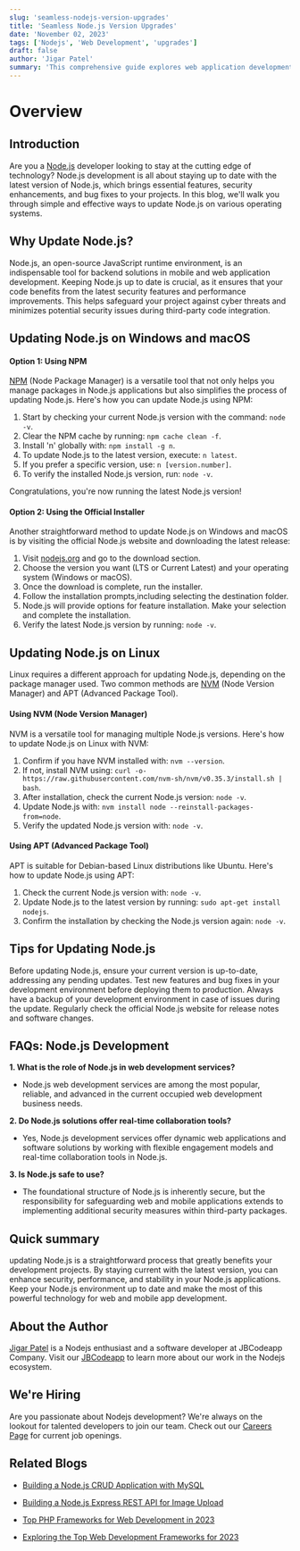 ```yaml
---
slug: 'seamless-nodejs-version-upgrades'
title: 'Seamless Node.js Version Upgrades'
date: 'November 02, 2023'
tags: ['Nodejs', 'Web Development', 'upgrades']
draft: false
author: 'Jigar Patel'
summary: 'This comprehensive guide explores web application development costs in India, covering the distinctions between websites and web apps and outlining key factors that influence expenses, offering essential insights for budget management.'
---
```


# Overview

<TOCInline
  toc={props.toc}
  exclude="Overview"
  toHeading={2}
  defaultimage="seamless-nodejs-version-upgrades"
/>

## Introduction

Are you a [Node.js](https://nodejs.org/en) developer looking to stay at the cutting edge of technology? Node.js development is all about staying up to date with the latest version of Node.js, which brings essential features, security enhancements, and bug fixes to your projects. In this blog, we'll walk you through simple and effective ways to update Node.js on various operating systems.

## Why Update Node.js?

Node.js, an open-source JavaScript runtime environment, is an indispensable tool for backend solutions in mobile and web application development. Keeping Node.js up to date is crucial, as it ensures that your code benefits from the latest security features and performance improvements. This helps safeguard your project against cyber threats and minimizes potential security issues during third-party code integration.

## Updating Node.js on Windows and macOS

#### Option 1: Using NPM

[NPM](https://www.npmjs.com/) (Node Package Manager) is a versatile tool that not only helps you manage packages in Node.js applications but also simplifies the process of updating Node.js. Here's how you can update Node.js using NPM:

1. Start by checking your current Node.js version with the command: `node -v`.
2. Clear the NPM cache by running: `npm cache clean -f`.
3. Install 'n' globally with: `npm install -g n`.
4. To update Node.js to the latest version, execute: `n latest`.
5. If you prefer a specific version, use: `n [version.number]`.
6. To verify the installed Node.js version, run: `node -v`.

Congratulations, you're now running the latest Node.js version!

#### Option 2: Using the Official Installer

Another straightforward method to update Node.js on Windows and macOS is by visiting the official Node.js website and downloading the latest release:

1. Visit [nodejs.org](https://nodejs.org) and go to the download section.
2. Choose the version you want (LTS or Current Latest) and your operating system (Windows or macOS).
3. Once the download is complete, run the installer.
4. Follow the installation prompts,including selecting the destination folder.
5. Node.js will provide options for feature installation. Make your selection and complete the installation.
6. Verify the latest Node.js version by running: `node -v`.

## Updating Node.js on Linux

Linux requires a different approach for updating Node.js, depending on the package manager used. Two common methods are [NVM](https://www.npmjs.com/package/nvm) (Node Version Manager) and APT (Advanced Package Tool).

#### Using NVM (Node Version Manager)

NVM is a versatile tool for managing multiple Node.js versions. Here's how to update Node.js on Linux with NVM:

1. Confirm if you have NVM installed with: `nvm --version`.
2. If not, install NVM using: `curl -o- https://raw.githubusercontent.com/nvm-sh/nvm/v0.35.3/install.sh | bash`.
3. After installation, check the current Node.js version: `node -v`.
4. Update Node.js with: `nvm install node --reinstall-packages-from=node`.
5. Verify the updated Node.js version with: `node -v`.

#### Using APT (Advanced Package Tool)

APT is suitable for Debian-based Linux distributions like Ubuntu. Here's how to update Node.js using APT:

1. Check the current Node.js version with: `node -v`.
2. Update Node.js to the latest version by running: `sudo apt-get install nodejs`.
3. Confirm the installation by checking the Node.js version again: `node -v`.

## Tips for Updating Node.js

Before updating Node.js, ensure your current version is up-to-date, addressing any pending updates. Test new features and bug fixes in your development environment before deploying them to production. Always have a backup of your development environment in case of issues during the update. Regularly check the official Node.js website for release notes and software changes.

## FAQs: Node.js Development

**1. What is the role of Node.js in web development services?**

- Node.js web development services are among the most popular, reliable, and advanced in the current occupied web development business needs.

**2. Do Node.js solutions offer real-time collaboration tools?**

- Yes, Node.js development services offer dynamic web applications and software solutions by working with flexible engagement models and real-time collaboration tools in Node.js.

**3. Is Node.js safe to use?**

- The foundational structure of Node.js is inherently secure, but the responsibility for safeguarding web and mobile applications extends to implementing additional security measures within third-party packages.

## Quick summary

updating Node.js is a straightforward process that greatly benefits your development projects. By staying current with the latest version, you can enhance security, performance, and stability in your Node.js applications. Keep your Node.js environment up to date and make the most of this powerful technology for web and mobile app development.

## About the Author

[Jigar Patel](https://expertlaravel.com) is a Nodejs enthusiast and a software developer at JBCodeapp Company. Visit our [JBCodeapp](https://jbcodeapp.com) to learn more about our work in the Nodejs ecosystem.

## We're Hiring

Are you passionate about Nodejs development? We're always on the lookout for talented developers to join our team. Check out our [Careers Page](https://jbcodeapp.com/career) for current job openings.

## Related Blogs

- [Building a Node.js CRUD Application with MySQL](Building-a-Node.js-CRUD-Application-with-MySQL)

- [Building a Node.js Express REST API for Image Upload](Building-a-Node.js-Express-REST-API-for-Image-Upload)

- [Top PHP Frameworks for Web Development in 2023](top-php-frameworks-2023)

- [Exploring the Top Web Development Frameworks for 2023](top-web-development-frameworks-2023)
